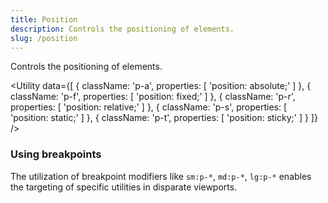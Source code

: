 ```yaml
---
title: Position
description: Controls the positioning of elements.
slug: /position
---
```



Controls the positioning of elements.

<Utility
  data={[
    {
      className: 'p-a',
      properties: [
        'position: absolute;'
      ]
    },
    {
      className: 'p-f',
      properties: [
        'position: fixed;'
      ]
    },
    {
      className: 'p-r',
      properties: [
        'position: relative;'
      ]
    },
    {
      className: 'p-s',
      properties: [
        'position: static;'
      ]
    },
    {
      className: 'p-t',
      properties: [
        'position: sticky;'
      ]
    }
  ]}
/>

### Using breakpoints

The utilization of breakpoint modifiers like `sm:p-*`, `md:p-*`, `lg:p-*` enables the targeting of specific utilities in disparate viewports.